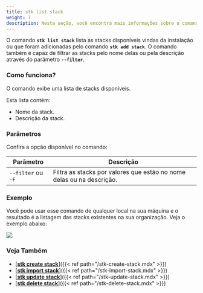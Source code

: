 ```yaml
---
title: stk list stack
weight: 7
description: Nesta seção, você encontra mais informações sobre o comando 'stk list stack'.
---
```


O comando **`stk list stack`** lista as stacks disponíveis vindas da instalação ou que foram adicionadas pelo comando **`stk add stack`**. O comando também é capaz de filtrar as stacks pelo nome delas ou pela descrição através do parâmetro **`--filter`**.

### **Como funciona?**
O comando exibe uma lista de stacks disponíveis.

Esta lista contém:
- Nome da stack.
- Descrição da stack.

### **Parâmetros**
Confira a opção disponível no comando:


| Parâmetro | Descrição |
| ----------- | ----------- |
| `--filter` ou `-F` | Filtra as stacks por valores que estão no nome delas ou na descrição. |

### **Exemplo**
Você pode usar esse comando de qualquer local na sua máquina e o resultado é a listagem das stacks existentes na sua organização. Veja o exemplo abaixo:

![](/v3.0.0/gifs/list-stack.gif)


### **Veja Também**
- [<ins>**stk create stack**</ins>]({{< ref path="/stk-create-stack.mdx" >}})
- [<ins>**stk import stack**</ins>]({{< ref path="/stk-import-stack.mdx" >}})
- [<ins>**stk update stack**</ins>]({{< ref path="/stk-update-stack.mdx" >}})
- [<ins>**stk delete stack**</ins>]({{< ref path="/stk-delete-stack.mdx" >}})